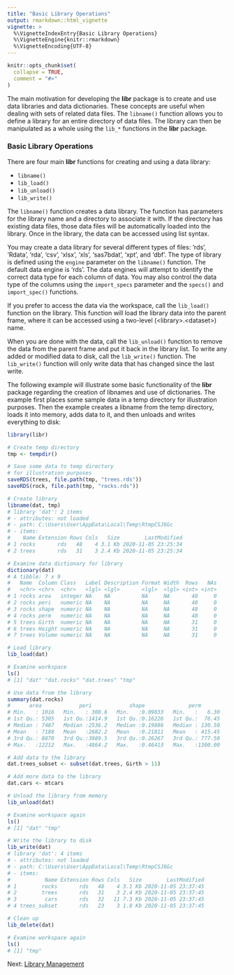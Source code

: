 ---
title: "Basic Library Operations"
output: rmarkdown::html_vignette
vignette: >
  %\VignetteIndexEntry{Basic Library Operations}
  %\VignetteEngine{knitr::rmarkdown}
  %\VignetteEncoding{UTF-8}
---

```{r setup, include = FALSE}
knitr::opts_chunk$set(
  collapse = TRUE,
  comment = "#>"
)
```
The main motivation for developing the **libr** package is to create and use 
data libraries and data dictionaries.  These concepts are useful when 
dealing with sets of related data files.  The `libname()` function allows
you to define a library for an entire directory of data files.  The library
can then be manipulated as a whole using the `lib_*` functions in the **libr**
package.


### Basic Library Operations
There are four main **libr** functions for creating and using a data library:

* `libname()`
* `lib_load()`
* `lib_unload()`
* `lib_write()`

The `libname()` function creates a data library.  The function has parameters
for the library name and a directory to associate it with.  If the directory
has existing data files, those data files will be automatically loaded
into the library.  Once in the library, the data can be accessed using list
syntax.

You may create a data library for several different types of files: 'rds', 'Rdata',
'rda', 'csv', 'xlsx', 'xls', 'sas7bdat', 'xpt', and 'dbf'.  The type of library is
defined using the `engine` parameter on the `libname()` function.  The default
data engine is 'rds'.  The data engines will attempt to identify the correct
data type for each column of data.  You may also control the data type of 
the columns using the `import_specs` parameter and the `specs()` and 
`import_spec()` functions.

If you prefer to access the data via the workspace, call
the `lib_load()` function on the library.  This function will load the 
library data into the parent frame, where it can be accessed using a two-level
(&lt;library&gt;.&lt;dataset&gt;) name.  

When you are done with the data, call the `lib_unload()` function to remove
the data from the parent frame and put it back in the library list.  To write
any added or modified data to disk, call the `lib_write()` function. The 
`lib_write()` function will only write data that has changed since the last
write.

The following example will illustrate some basic functionality of the 
**libr** package regarding the creation of libnames and use of dictionaries.
The example first places some sample data in a temp directory for
illustration purposes.  Then the example creates a libname from the temp
directory, loads it into memory, adds data to it, and then unloads and 
writes everything to disk:
```{r eval=FALSE, echo=TRUE}
library(libr)

# Create temp directory
tmp <- tempdir()

# Save some data to temp directory
# for illustration purposes
saveRDS(trees, file.path(tmp, "trees.rds"))
saveRDS(rock, file.path(tmp, "rocks.rds"))

# Create library
libname(dat, tmp)
# library 'dat': 2 items
# - attributes: not loaded
# - path: C:\Users\User\AppData\Local\Temp\RtmpCSJ6Gc
# - items:
#    Name Extension Rows Cols   Size        LastModified
# 1 rocks       rds   48    4 3.1 Kb 2020-11-05 23:25:34
# 2 trees       rds   31    3 2.4 Kb 2020-11-05 23:25:34

# Examine data dictionary for library
dictionary(dat)
# A tibble: 7 x 9
#   Name  Column Class   Label Description Format Width  Rows   NAs
#   <chr> <chr>  <chr>   <lgl> <lgl>       <lgl>  <lgl> <int> <int>
# 1 rocks area   integer NA    NA          NA     NA       48     0
# 2 rocks peri   numeric NA    NA          NA     NA       48     0
# 3 rocks shape  numeric NA    NA          NA     NA       48     0
# 4 rocks perm   numeric NA    NA          NA     NA       48     0
# 5 trees Girth  numeric NA    NA          NA     NA       31     0
# 6 trees Height numeric NA    NA          NA     NA       31     0
# 7 trees Volume numeric NA    NA          NA     NA       31     0

# Load library
lib_load(dat)

# Examine workspace
ls()
# [1] "dat" "dat.rocks" "dat.trees" "tmp"

# Use data from the library
summary(dat.rocks)
#      area            peri            shape              perm        
# Min.   : 1016   Min.   : 308.6   Min.   :0.09033   Min.   :   6.30  
# 1st Qu.: 5305   1st Qu.:1414.9   1st Qu.:0.16226   1st Qu.:  76.45  
# Median : 7487   Median :2536.2   Median :0.19886   Median : 130.50  
# Mean   : 7188   Mean   :2682.2   Mean   :0.21811   Mean   : 415.45  
# 3rd Qu.: 8870   3rd Qu.:3989.5   3rd Qu.:0.26267   3rd Qu.: 777.50  
# Max.   :12212   Max.   :4864.2   Max.   :0.46413   Max.   :1300.00 

# Add data to the library
dat.trees_subset <- subset(dat.trees, Girth > 11)

# Add more data to the library
dat.cars <- mtcars

# Unload the library from memory
lib_unload(dat)

# Examine workspace again
ls()
# [1] "dat" "tmp"

# Write the library to disk
lib_write(dat)
# library 'dat': 4 items
# - attributes: not loaded
# - path: C:\Users\User\AppData\Local\Temp\RtmpCSJ6Gc
# - items:
#           Name Extension Rows Cols   Size        LastModified
# 1        rocks       rds   48    4 3.1 Kb 2020-11-05 23:37:45
# 2        trees       rds   31    3 2.4 Kb 2020-11-05 23:37:45
# 3         cars       rds   32   11 7.3 Kb 2020-11-05 23:37:45
# 4 trees_subset       rds   23    3 1.8 Kb 2020-11-05 23:37:45

# Clean up
lib_delete(dat)

# Examine workspace again
ls()
# [1] "tmp"
```


Next: [Library Management](libr-management.html)
